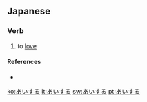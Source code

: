 ==Japanese==
===Verb===
{{ja-verb|h|type=3|rom=aisuru}}
# {{ja-def|愛する}} to [[love]]

====References====
* {{R:Kodansha}}

[[ko:あいする]]
[[it:あいする]]
[[sw:あいする]]
[[pt:あいする]]